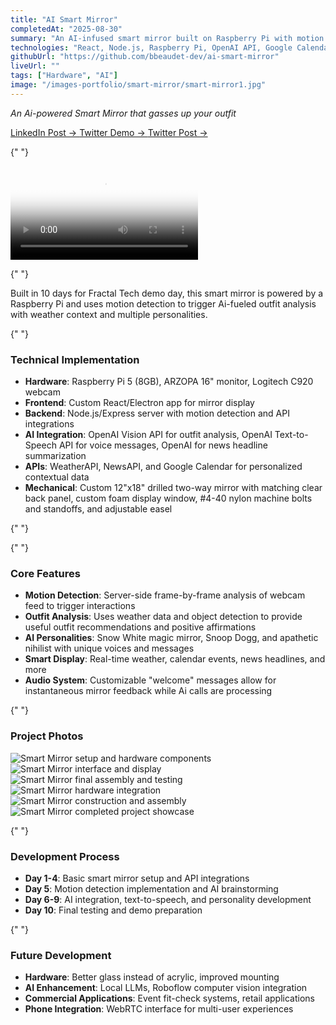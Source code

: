 ```yaml
---
title: "AI Smart Mirror"
completedAt: "2025-08-30"
summary: "An AI-infused smart mirror built on Raspberry Pi with motion detection and outfit analysis"
technologies: "React, Node.js, Raspberry Pi, OpenAI API, Google Calendar API, WeatherAPI, NewsAPI"
githubUrl: "https://github.com/bbeaudet-dev/ai-smart-mirror"
liveUrl: ""
tags: ["Hardware", "AI"]
image: "/images-portfolio/smart-mirror/smart-mirror1.jpg"
---
```


_An Ai-powered Smart Mirror that gasses up your outfit_

<div>
  <div className="flex gap-4">
    <a
      href="https://www.linkedin.com/feed/update/urn:li:activity:7367228911371358208/"
      target="_blank"
      rel="noopener noreferrer"
      className="text-blue-500 hover:text-blue-700 underline"
    >
      LinkedIn Post →
    </a>
    <a
      href="https://x.com/ben_beaudet/status/1961182161161339212"
      target="_blank"
      rel="noopener noreferrer"
      className="text-blue-500 hover:text-blue-700 underline"
    >
      Twitter Demo →
    </a>
    <a
      href="https://x.com/ben_beaudet/status/1961899805975744885"
      target="_blank"
      rel="noopener noreferrer"
      className="text-blue-500 hover:text-blue-700 underline"
    >
      Twitter Post →
    </a>
  </div>
</div>

{" "}

<div className="my-8">
  <video
    controls
    className="w-full max-w-2xl mx-auto rounded-lg shadow-lg"
    poster="/images-portfolio/smart-mirror.jpg"
  >
    <source
      src="/images-portfolio/smart-mirror/smart-mirror-demo-30sec.mp4"
      type="video/mp4"
    />
    Your browser does not support the video tag.
  </video>
</div>

{" "}

<p className="text-base leading-relaxed mb-6 italic">
  Built in 10 days for Fractal Tech demo day, this smart mirror is powered by a
  Raspberry Pi and uses motion detection to trigger Ai-fueled outfit analysis
  with weather context and multiple personalities.
</p>

{" "}

<div className="mt-8">
  <h3 className="text-lg font-semibold mb-3">Technical Implementation</h3>
  <ul className="list-disc list-outside space-y-2 text-sm mb-6 ml-4">
    <li>
      <strong>Hardware</strong>: Raspberry Pi 5 (8GB), ARZOPA 16" monitor,
      Logitech C920 webcam
    </li>
    <li>
      <strong>Frontend</strong>: Custom React/Electron app for mirror display
    </li>
    <li>
      <strong>Backend</strong>: Node.js/Express server with motion detection and
      API integrations
    </li>
    <li>
      <strong>AI Integration</strong>: OpenAI Vision API for outfit analysis,
      OpenAI Text-to-Speech API for voice messages, OpenAI for news headline
      summarization
    </li>
    <li>
      <strong>APIs</strong>: WeatherAPI, NewsAPI, and Google Calendar for
      personalized contextual data
    </li>
    <li>
      <strong>Mechanical</strong>: Custom 12"x18" drilled two-way mirror with
      matching clear back panel, custom foam display window, #4-40 nylon machine
      bolts and standoffs, and adjustable easel
    </li>
  </ul>
</div>

{" "}

{" "}

<div className="mt-8">
  <h3 className="text-lg font-semibold mb-3">Core Features</h3>
  <ul className="list-disc list-outside space-y-2 text-sm mb-6 ml-4">
    <li>
      <strong>Motion Detection</strong>: Server-side frame-by-frame analysis of
      webcam feed to trigger interactions
    </li>
    <li>
      <strong>Outfit Analysis</strong>: Uses weather data and object detection
      to provide useful outfit recommendations and positive affirmations
    </li>
    <li>
      <strong>AI Personalities</strong>: Snow White magic mirror, Snoop Dogg,
      and apathetic nihilist with unique voices and messages
    </li>
    <li>
      <strong>Smart Display</strong>: Real-time weather, calendar events, news
      headlines, and more
    </li>
    <li>
      <strong>Audio System</strong>: Customizable "welcome" messages allow for
      instantaneous mirror feedback while Ai calls are processing
    </li>
  </ul>
</div>

{" "}

<div className="mt-8">
  <h3 className="text-lg font-semibold mb-3">Project Photos</h3>
  <div className="grid grid-cols-1 md:grid-cols-2 gap-4">
    <Image
      src="/images-portfolio/smart-mirror/CR3A9500_compressed.jpg"
      alt="Smart Mirror setup and hardware components"
      width={800}
      height={600}
      className="rounded-lg"
    />
    <Image
      src="/images-portfolio/smart-mirror/CR3A9502_compressed.jpg"
      alt="Smart Mirror interface and display"
      width={800}
      height={600}
      className="rounded-lg"
    />
    <Image
      src="/images-portfolio/smart-mirror/CR3A9738_compressed.jpg"
      alt="Smart Mirror final assembly and testing"
      width={800}
      height={600}
      className="rounded-lg"
    />
    <Image
      src="/images-portfolio/smart-mirror/CR3A9733_compressed.jpg"
      alt="Smart Mirror hardware integration"
      width={800}
      height={600}
      className="rounded-lg"
    />
    <Image
      src="/images-portfolio/smart-mirror/CR3A9721_compressed.jpg"
      alt="Smart Mirror construction and assembly"
      width={800}
      height={600}
      className="rounded-lg"
    />
    <Image
      src="/images-portfolio/smart-mirror/CR3A9751_compressed.jpg"
      alt="Smart Mirror completed project showcase"
      width={800}
      height={600}
      className="rounded-lg"
    />
  </div>
</div>

{" "}

<div className="mt-8">
  <h3 className="text-lg font-semibold mb-3">Development Process</h3>
  <ul className="list-disc list-outside space-y-2 text-sm mb-6 ml-4">
    <li>
      <strong>Day 1-4</strong>: Basic smart mirror setup and API integrations
    </li>
    <li>
      <strong>Day 5</strong>: Motion detection implementation and AI
      brainstorming
    </li>
    <li>
      <strong>Day 6-9</strong>: AI integration, text-to-speech, and personality
      development
    </li>
    <li>
      <strong>Day 10</strong>: Final testing and demo preparation
    </li>
  </ul>
</div>

{" "}

<div className="mt-8">
  <h3 className="text-lg font-semibold mb-3">Future Development</h3>
  <ul className="list-disc list-outside space-y-2 text-sm mb-6 ml-4">
    <li>
      <strong>Hardware</strong>: Better glass instead of acrylic, improved
      mounting
    </li>
    <li>
      <strong>AI Enhancement</strong>: Local LLMs, Roboflow computer vision
      integration
    </li>
    <li>
      <strong>Commercial Applications</strong>: Event fit-check systems, retail
      applications
    </li>
    <li>
      <strong>Phone Integration</strong>: WebRTC interface for multi-user
      experiences
    </li>
  </ul>
</div>
